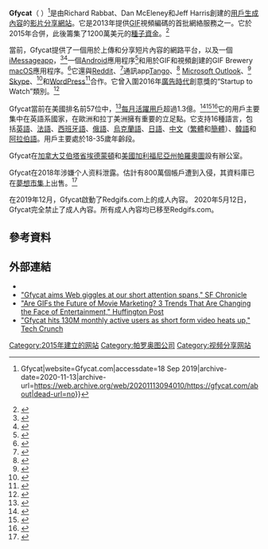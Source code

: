 {{translating|[[:en:Gfycat|:en:Gfycat]]||tpercent=|time=2020-08-07UTC10:24:35}}
{{Request translation|en|}}
{{short description|American company}}
{{Infobox website
| name           = Gfycat, Inc.
| native_name    = 
| native_name_lang =  <!-- Use ISO 639-1 code, e.g. "fr" for French. For multiple names in different languages, use {{lang|[code]|[name]}}. -->
| logo           = Gfycat logo.svg
| logo_size      = 300px
| logo_alt       = Gfycat logo
| logo_caption   = 
| logo_padding   = 
| image          = 
| image_size     =
| image_alt      = 
| image_caption  = 
| type           = 
| founded        = 2015年
| founder        = {{Unbulleted list|Jeff Harris|Dan McEleney|Richard Rabbat}}
| headquarters   = [[美國|美國]][[加州|加州]][[舊金山|舊金山]]
| area_served    =         <!-- or: | areas_served = -->
| key_people     = 
| industry       = 
| products       = 
| brands         = 
| alexa                = {{IncreaseNegative}} 252 {{small|{{nowrap|(全球, {{as of|2017|12|2|alt=2017年1月}})}}}}<ref name="alexa">{{cite web |url= http://www.alexa.com/siteinfo/gfycat.com |title= gfycat.com Site Overview |publisher= [[Alexa_Internet|Alexa Internet]] |accessdate= 10 January 2018 |archive-date= 2019-05-11 |archive-url= https://web.archive.org/web/20190511083740/https://www.alexa.com/siteinfo/gfycat.com |dead-url= no }}</ref>
| services       = 創建、發現和分享GIF及短片
| owner          = 
| website        = {{URL|https://gfycat.com/}}
| num_users      = 2.2億 ([[活躍用戶|每月活躍用戶數]])
| language       = [[英文|英文]]、[[德文|德文]]、[[荷蘭文|荷蘭文]]、[[法文|法文]]、[[西班牙文|西班牙文]]、[[義大利文|義大利文]]、[[葡萄牙文|葡萄牙文]]、[[捷克文|捷克文]]、[[波蘭文|波蘭文]]、[[俄文|俄文]]、[[韓文|韓文]]、[[日文|日文]]
| current_status = 活躍
}}

'''Gfycat'''（{{IPAc-en|'|dʒ|ɪ|f|iː|ˌ|k|æ|t}} {{respell|JIFEE-cat}}）<ref>{{cite web|url=https://gfycat.com/about|title=About {{!}} Gfycat|website=Gfycat.com|accessdate=18 Sep 2019|archive-date=2020-11-13|archive-url=https://web.archive.org/web/20201113094010/https://gfycat.com/about|dead-url=no}}</ref>是由Richard Rabbat、Dan McEleney和Jeff Harris創建的[[用戶生成內容|用戶生成內容]]的[[影片分享網站|影片分享網站]]。它是2013年提供[[GIF|GIF]]視頻編碼的首批網絡服務之一。它於2015年合併，此後籌集了1200萬美元的[[種子資金|種子資金]]。<ref>{{Cite web | url=https://techcrunch.com/2016/09/22/gfycat-raises-10-million-to-help-creatives-fire-up-the-memes/ | title=Gfycat raises $10 million to help creatives fire up the memes | last=Kolodny | first=Lora | website=TechCrunch | accessdate=October 12, 2016 | date=September 22, 2016 | archive-date=2019-02-16 | archive-url=https://web.archive.org/web/20190216131456/https://techcrunch.com/2016/09/22/gfycat-raises-10-million-to-help-creatives-fire-up-the-memes/ | dead-url=no }}</ref>

當前，Gfycat提供了一個用於上傳和分享短片內容的網路平台，以及一個[[iMessage|iMessage]][[app|app]]，<ref>{{Cite web | url=https://www.producthunt.com/tech/gfycat-loops | title=Gfycat Loops - Product Hunt | website=Product Hunt | language=en-US | accessdate=October 12, 2016 | archive-date=2016-10-13 | archive-url=https://web.archive.org/web/20161013082103/https://www.producthunt.com/tech/gfycat-loops | dead-url=no }}</ref><ref>{{Cite web | url=https://techcrunch.com/2016/10/28/gfycat-brings-its-higher-quality-gifs-and-diy-creation-tools-to-imessage/ | title=Gfycat brings its higher quality GIFs and DIY creation tools to iMessage | last=Perez | first=Sarah | website=TechCrunch | accessdate=November 25, 2016 | date=October 28, 2016 | archive-date=2016-10-29 | archive-url=https://web.archive.org/web/20161029104903/https://techcrunch.com/2016/10/28/gfycat-brings-its-higher-quality-gifs-and-diy-creation-tools-to-imessage/ | dead-url=no }}</ref>一個[[Android|Android]]應用程序<ref>{{Cite web|url=https://venturebeat.com/2016/12/12/gfycat-launches-mobile-gif-creator-for-android/|title=Gfycat launches mobile GIF creator for Android|website=VentureBeat|access-date=2017-02-17|archive-date=2016-12-13|archive-url=https://web.archive.org/web/20161213063829/https://venturebeat.com/2016/12/12/gfycat-launches-mobile-gif-creator-for-android/|dead-url=no}}</ref>和用於GIF和視頻創建的GIF Brewery [[macOS|macOS]]應用程序。<ref>{{Cite web | url=https://techcrunch.com/2016/11/02/gfycat-snaps-up-mac-app-gif-brewery-to-expand-its-gif-creation-capabilities-to-the-desktop/ | title=Gfycat snaps up Mac app GIF Brewery to expand its GIF creation capabilities to the desktop | last=Perez | first=Sarah | website=TechCrunch | accessdate=November 25, 2016 | date=November 2, 2016 | archive-date=2016-11-03 | archive-url=https://web.archive.org/web/20161103125940/https://techcrunch.com/2016/11/02/gfycat-snaps-up-mac-app-gif-brewery-to-expand-its-gif-creation-capabilities-to-the-desktop/ | dead-url=no }}</ref>它還與[[Reddit|Reddit]]、<ref>{{Cite news|url=https://www.digitaltrends.com/social-media/gfycat-reddit-bot/|title=Gfycat's new Reddit bot supplies your dancing cat images on demand|date=2017-04-13|work=Digital Trends|access-date=2017-10-16|language=en-US|archive-date=2017-10-17|archive-url=https://web.archive.org/web/20171017043251/https://www.digitaltrends.com/social-media/gfycat-reddit-bot/|dead-url=no}}</ref>通訊app[[Tango|Tango]]、<ref>{{Cite news|url=http://www.dailydot.com/debug/tango-gif-keyboard-gyfcat/|title=Tango now lets you post GIFs from the largest user-generated database in the world|date=2017-02-14|newspaper=The Daily Dot|access-date=2017-02-25|language=en|archive-date=2017-02-25|archive-url=https://web.archive.org/web/20170225130239/http://www.dailydot.com/debug/tango-gif-keyboard-gyfcat/|dead-url=no}}</ref> [[Microsoft_Outlook|Microsoft Outlook]]、<ref>{{Cite news|url=https://www.theverge.com/2017/9/11/16286392/microsoft-outlook-android-add-ins-support|title=Microsoft Outlook for Android now supports add-ins like Evernote and Trello|work=The Verge|access-date=2017-10-16|archive-date=2017-10-17|archive-url=https://web.archive.org/web/20171017042958/https://www.theverge.com/2017/9/11/16286392/microsoft-outlook-android-add-ins-support|dead-url=no}}</ref> [[Skype|Skype]]、<ref>{{Cite news|url=https://techcrunch.com/2017/06/01/skypes-snapchat-inspired-makeover-puts-the-camera-a-swipe-away-adds-stories/|title=Skype's Snapchat-inspired makeover puts the camera a swipe away, adds stories|last=Perez|first=Sarah|work=TechCrunch|access-date=2017-10-16|language=en|archive-date=2020-09-24|archive-url=https://web.archive.org/web/20200924221355/https://techcrunch.com/2017/06/01/skypes-snapchat-inspired-makeover-puts-the-camera-a-swipe-away-adds-stories/|dead-url=no}}</ref>和[[WordPress|WordPress]]<ref>{{Cite web|url=https://wordpress.org/plugins/gfycatpress/|title=Gfycat for WordPress|website=WordPress.org|language=en-US|access-date=2017-10-16|archive-date=2017-10-17|archive-url=https://web.archive.org/web/20171017042810/https://wordpress.org/plugins/gfycatpress/|dead-url=no}}</ref>合作。它曾入圍2016年[[廣告時代|廣告時代]]創意獎的“Startup to Watch”類別。<ref>{{Cite news|url=http://adage.com/article/agency-news/finalists-ad-age-s-creativity-awards/307928/|title=See the Finalists for Ad Age's Creativity Awards|access-date=2017-10-16|language=en|archive-date=2021-01-24|archive-url=https://web.archive.org/web/20210124222704/https://adage.com/article/agency-news/finalists-ad-age-s-creativity-awards/307928|dead-url=no}}</ref>

Gfycat當前在美國排名前57位中，<ref>{{Cite web | url=http://www.alexa.com/topsites/countries;2/US | title=Top Sites in United States - Alexa | website=www.alexa.com | accessdate=October 12, 2016 | archive-date=2009-04-04 | archive-url=https://web.archive.org/web/20090404101312/http://www.alexa.com/topsites/countries;2/US | dead-url=no }}</ref>[[每月活躍用戶|每月活躍用戶]]超過1.3億。<ref>{{Cite news|url=https://techcrunch.com/2017/10/24/gfycat-hits-130m-monthly-active-users-as-short-form-video-heats-up/|title=Gfycat hits 130M monthly active users as short form video heats up|last=Lynley|first=Matthew|work=TechCrunch|access-date=2017-10-30|language=en|archive-date=2017-10-28|archive-url=https://web.archive.org/web/20171028201614/https://techcrunch.com/2017/10/24/gfycat-hits-130m-monthly-active-users-as-short-form-video-heats-up/|dead-url=no}}</ref><ref>{{Cite news | url=http://www.cbc.ca/news/canada/edmonton/gifs-are-big-business-for-edmonton-s-gfycat-start-up-1.3794492 | title=GIFs are big business for Edmonton's Gfycat start-up | last=Snowdon | first=Wallis | newspaper=CBC News | accessdate=October 12, 2016 | date=October 6, 2016 | archive-date=2016-10-13 | archive-url=https://web.archive.org/web/20161013083605/http://www.cbc.ca/news/canada/edmonton/gifs-are-big-business-for-edmonton-s-gfycat-start-up-1.3794492 | dead-url=no }}</ref><ref>{{Cite news | url=http://fortune.com/2016/11/07/gfycat-gif-tool/ | title=Here's How Gfycat Hopes to Stand Out From Other Social Media Apps | last=Kokalitcheva | first=Kia | newspaper=Fortune | accessdate=November 25, 2016 | date=November 7, 2016 | archive-date=2016-11-25 | archive-url=https://web.archive.org/web/20161125174621/http://fortune.com/2016/11/07/gfycat-gif-tool/ | dead-url=no }}</ref>它的用戶主要集中在英語系國家，在歐洲和拉丁美洲擁有重要的立足點。它支持16種語言，包括[[英語|英語]]、[[法語|法語]]、[[西班牙語|西班牙語]]、[[俄語|俄語]]、[[烏克蘭語|烏克蘭語]]、[[日語|日語]]、[[中文|中文]]（[[繁體|繁體]]和[[簡體|簡體]]）、[[韓語|韓語]]和[[阿拉伯語|阿拉伯語]]。用戶主要處於18-35歲年齡段。

Gfycat在[[加拿大|加拿大]][[艾伯塔省|艾伯塔省]][[埃德蒙頓|埃德蒙頓]]和[[美國|美國]][[加利福尼亞州|加利福尼亞州]][[帕羅奧圖|帕羅奧圖]]設有辦公室。

Gfycat在2018年涉嫌个人资料泄露。估計有800萬個帳戶遭到入侵，其資料庫已在[[夢想市集|夢想市集]]上出售。<ref>{{cite news|author=Swati Khandelwal|url=https://thehackernews.com/2019/02/data-breach-sale-darkweb.html?m=1|title=620 million accounts stolen from 16 hacked websites now for sale on dark web, seller boasts|publisher=TheHackerNews|date=February 18, 2019|accessdate=February 18, 2019|archive-date=2019-02-19|archive-url=https://web.archive.org/web/20190219020008/https://thehackernews.com/2019/02/data-breach-sale-darkweb.html?m=1|dead-url=no}}</ref>

在2019年12月，Gfycat啟動了Redgifs.com上的成人內容。 2020年5月12日，Gfycat完全禁止了成人內容。所有成人內容均已移至Redgifs.com。

==參考資料==
{{Reflist|2}}

==外部連結==
* {{Official website|https://gfycat.com}}
* [http://www.sfchronicle.com/business/article/Gfycat-aims-Web-giggles-at-our-short-attention-12202073.php "Gfycat aims Web giggles at our short attention spans," SF Chronicle] {{Wayback|url=http://www.sfchronicle.com/business/article/Gfycat-aims-Web-giggles-at-our-short-attention-12202073.php |date=20201028142628 }}
* [https://www.huffingtonpost.com/entry/are-gifs-the-future-of-movie-marketing-3-trends-that_us_594961d8e4b0579a1f39273b "Are GIFs the Future of Movie Marketing? 3 Trends That Are Changing the Face of Entertainment," Huffington Post] {{Wayback|url=https://www.huffingtonpost.com/entry/are-gifs-the-future-of-movie-marketing-3-trends-that_us_594961d8e4b0579a1f39273b |date=20171009210415 }}
* [https://techcrunch.com/2017/10/24/gfycat-hits-130m-monthly-active-users-as-short-form-video-heats-up/ "Gfycat hits 130M monthly active users as short form video heats up," Tech Crunch] {{Wayback|url=https://techcrunch.com/2017/10/24/gfycat-hits-130m-monthly-active-users-as-short-form-video-heats-up/ |date=20171028201614 }}

[[Category:2015年建立的网站|Category:2015年建立的网站]]
[[Category:帕罗奥图公司|Category:帕罗奥图公司]]
[[Category:视频分享网站|Category:视频分享网站]]